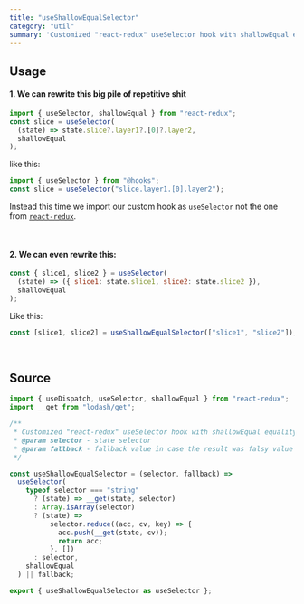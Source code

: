```yaml
---
title: "useShallowEqualSelector"
category: "util"
summary: 'Customized "react-redux" useSelector hook with shallowEqual equality function, an enhanced selector and a fallback value.'
---
```


## Usage

#### 1. We can rewrite this big pile of repetitive shit

```javascript
import { useSelector, shallowEqual } from "react-redux";
const slice = useSelector(
  (state) => state.slice?.layer1?.[0]?.layer2,
  shallowEqual
);
```

like this:

```javascript
import { useSelector } from "@hooks";
const slice = useSelector("slice.layer1.[0].layer2");
```

Instead this time we import our custom hook as `useSelector` not the one from [`react-redux`](https://www.npmjs.com/package/react-redux).

<br />

#### 2. We can even rewrite this:

```javascript
const { slice1, slice2 } = useSelector(
  (state) => ({ slice1: state.slice1, slice2: state.slice2 }),
  shallowEqual
);
```

Like this:

```javascript
const [slice1, slice2] = useShallowEqualSelector(["slice1", "slice2"]);
```

<br />

## Source

```javascript
import { useDispatch, useSelector, shallowEqual } from "react-redux";
import __get from "lodash/get";

/**
 * Customized "react-redux" useSelector hook with shallowEqual equality function, an enhanced selector and a fallback value.
 * @param selector - state selector
 * @param fallback - fallback value in case the result was falsy value
 */

const useShallowEqualSelector = (selector, fallback) =>
  useSelector(
    typeof selector === "string"
      ? (state) => __get(state, selector)
      : Array.isArray(selector)
      ? (state) =>
          selector.reduce((acc, cv, key) => {
            acc.push(__get(state, cv));
            return acc;
          }, [])
      : selector,
    shallowEqual
  ) || fallback;

export { useShallowEqualSelector as useSelector };
```
